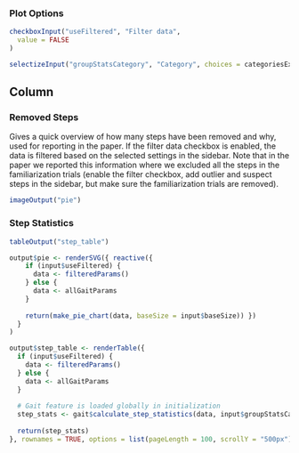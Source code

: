 ### Plot Options
```r
checkboxInput("useFiltered", "Filter data",
  value = FALSE
)

selectizeInput("groupStatsCategory", "Category", choices = categoriesExtra, selected = "participant", multiple = TRUE)
```

Column
--------------------------------------------


### Removed Steps {data-height=600}
Gives a quick overview of how many steps have been removed and why, used for reporting in the paper. If the filter data checkbox is enabled, the data is filtered based on the selected settings in the sidebar. Note that in the paper we reported this information where we excluded all the steps in the familiarization trials (enable the filter checkbox, add outlier and suspect steps in the sidebar, but make sure the familiarization trials are removed).

```r
imageOutput("pie")
```

### Step Statistics {data-height=500}

```r
tableOutput("step_table")
```

```r
output$pie <- renderSVG({ reactive({
    if (input$useFiltered) {
      data <- filteredParams()
    } else {
      data <- allGaitParams
    }
    
    return(make_pie_chart(data, baseSize = input$baseSize)) })
  }
)

output$step_table <- renderTable({
  if (input$useFiltered) {
    data <- filteredParams()
  } else {
    data <- allGaitParams
  }
  
  # Gait feature is loaded globally in initialization
  step_stats <- gait$calculate_step_statistics(data, input$groupStatsCategory)
  
  return(step_stats)
}, rownames = TRUE, options = list(pageLength = 100, scrollY = "500px"))

```